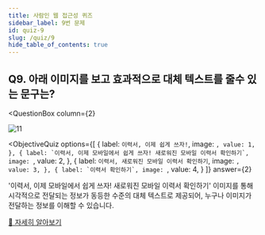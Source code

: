 ```yaml
---
title: 사람인 웹 접근성 퀴즈
sidebar_label: 9번 문제
id: quiz-9
slug: /quiz/9
hide_table_of_contents: true
---
```


## Q9. 아래 이미지를 보고 효과적으로 대체 텍스트를 줄수 있는 문구는?


<QuestionBox
  column={2}
>

![11](/img/a11y/quiz-alt-img.png)


</QuestionBox>


<ObjectiveQuiz
  options={[
    {
      label: `이력서, 이제 쉽게 쓰자!`,
      image: ``,
      value: 1,
    },
    {
      label: `이력서, 이제 모바일에서 쉽게 쓰자! 새로워진 모바일 이력서 확인하기`,
      image: ``,
      value: 2,
    },
    {
      label: `이력서, 새로워진 모바일 이력서 확인하기`,
      image: ``,
      value: 3,
    },
    {
      label: `이력서 확인하기`,
      image: ``,
      value: 4,
    }
  ]}
  answer={2}
>
  <Correct>
    <p>'이력서, 이제 모바일에서 쉽게 쓰자! 새로워진 모바일 이력서 확인하기' 이미지를 통해 시각적으로 전달되는 정보가 동등한 수준의 대체 텍스트로 제공되어, 누구나 이미지가 전달하는 정보를 이해할 수 있습니다.</p>
  </Correct>
  <a href="https://sri-fe1.notion.site/5f6acd4e3e224f3e9dc163b29f6e863d">
  🔎 자세히 알아보기
  </a>  
</ObjectiveQuiz>